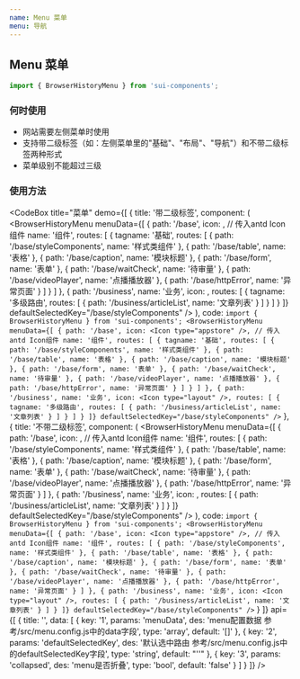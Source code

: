 ```yaml
---
name: Menu 菜单
menu: 导航
---
```



## Menu 菜单

```js
import { BrowserHistoryMenu } from 'sui-components';
```

### 何时使用

- 网站需要左侧菜单时使用
- 支持带二级标签（如：左侧菜单里的"基础"、"布局"、"导航"）和不带二级标签两种形式
- 菜单级别不能超过三级

### 使用方法

<CodeBox
  title="菜单"
  demo={[
    {
      title: '带二级标签',
      component: (
        <BrowserHistoryMenu
          menuData={[
            {
              path: '/base',
              icon: <Icon type="appstore" />, // 传入antd Icon组件
              name: '组件',
              routes: [
                {
                  tagname: '基础',
                  routes: [
                    {
                      path: '/base/styleComponents',
                      name: '样式类组件'
                    },
                    {
                      path: '/base/table',
                      name: '表格'
                    },
                    {
                      path: '/base/caption',
                      name: '模块标题'
                    },
                    {
                      path: '/base/form',
                      name: '表单'
                    },
                    {
                      path: '/base/waitCheck',
                      name: '待审量'
                    },
                    {
                      path: '/base/videoPlayer',
                      name: '点播播放器'
                    },
                    {
                      path: '/base/httpError',
                      name: '异常页面'
                    }
                  ]
                }
              ]
            },
            {
              path: '/business',
              name: '业务',
              icon: <Icon type="layout" />,
              routes: [
                {
                  tagname: '多级路由',
                  routes: [
                    {
                      path: '/business/articleList',
                      name: '文章列表'
                    }
                  ]
                }
              ]
            }
          ]}
          defaultSelectedKey="/base/styleComponents"
        />
      ),
      code: `import { BrowserHistoryMenu } from 'sui-components';
<BrowserHistoryMenu
  menuData={[
    {
      path: '/base',
      icon: <Icon type="appstore" />, // 传入antd Icon组件
      name: '组件',
      routes: [
        {
          tagname: '基础',
          routes: [
            {
              path: '/base/styleComponents',
              name: '样式类组件'
            },
            {
              path: '/base/table',
              name: '表格'
            },
            {
              path: '/base/caption',
              name: '模块标题'
            },
            {
              path: '/base/form',
              name: '表单'
            },
            {
              path: '/base/waitCheck',
              name: '待审量'
            },
            {
              path: '/base/videoPlayer',
              name: '点播播放器'
            },
            {
              path: '/base/httpError',
              name: '异常页面'
            }
          ]
        }
      ]
    },
    {
      path: '/business',
      name: '业务',
      icon: <Icon type="layout" />,
      routes: [
        {
          tagname: '多级路由',
          routes: [
            {
              path: '/business/articleList',
              name: '文章列表'
            }
          ]
        }
      ]
    }
  ]}
  defaultSelectedKey="/base/styleComponents"
/>`
    },
    {
      title: '不带二级标签',
      component: (
        <BrowserHistoryMenu
          menuData={[
            {
              path: '/base',
              icon: <Icon type="appstore" />, // 传入antd Icon组件
              name: '组件',
              routes: [
                {
                  path: '/base/styleComponents',
                  name: '样式类组件'
                },
                {
                  path: '/base/table',
                  name: '表格'
                },
                {
                  path: '/base/caption',
                  name: '模块标题'
                },
                {
                  path: '/base/form',
                  name: '表单'
                },
                {
                  path: '/base/waitCheck',
                  name: '待审量'
                },
                {
                  path: '/base/videoPlayer',
                  name: '点播播放器'
                },
                {
                  path: '/base/httpError',
                  name: '异常页面'
                }
              ]
            },
            {
              path: '/business',
              name: '业务',
              icon: <Icon type="layout" />,
              routes: [
                {
                  path: '/business/articleList',
                  name: '文章列表'
                }
              ]
            }
          ]}
          defaultSelectedKey="/base/styleComponents"
        />
      ),
      code: `import { BrowserHistoryMenu } from 'sui-components';
<BrowserHistoryMenu
  menuData={[
    {
      path: '/base',
      icon: <Icon type="appstore" />, // 传入antd Icon组件
      name: '组件',
      routes: [
        {
          path: '/base/styleComponents',
          name: '样式类组件'
        },
        {
          path: '/base/table',
          name: '表格'
        },
        {
          path: '/base/caption',
          name: '模块标题'
        },
        {
          path: '/base/form',
          name: '表单'
        },
        {
          path: '/base/waitCheck',
          name: '待审量'
        },
        {
          path: '/base/videoPlayer',
          name: '点播播放器'
        },
        {
          path: '/base/httpError',
          name: '异常页面'
        }
      ]
    },
    {
      path: '/business',
      name: '业务',
      icon: <Icon type="layout" />,
      routes: [
        {
          path: '/business/articleList',
          name: '文章列表'
        }
      ]
    }
  ]}
  defaultSelectedKey="/base/styleComponents"
/>`
    }
  ]}
  api={[
    {
      title: '',
      data: [
        {
          key: '1',
          params: 'menuData',
          des: 'menu配置数据 参考/src/menu.config.js中的data字段',
          type: 'array',
          default: '[]'
        },
        {
          key: '2',
          params: 'defaultSelectedKey',
          des: '默认选中路由 参考/src/menu.config.js中的defaultSelectedKey字段',
          type: 'string',
          default: "''"
        },
        {
          key: '3',
          params: 'collapsed',
          des: 'menu是否折叠',
          type: 'bool',
          default: 'false'
        }
      ]
    }
  ]}
/>
